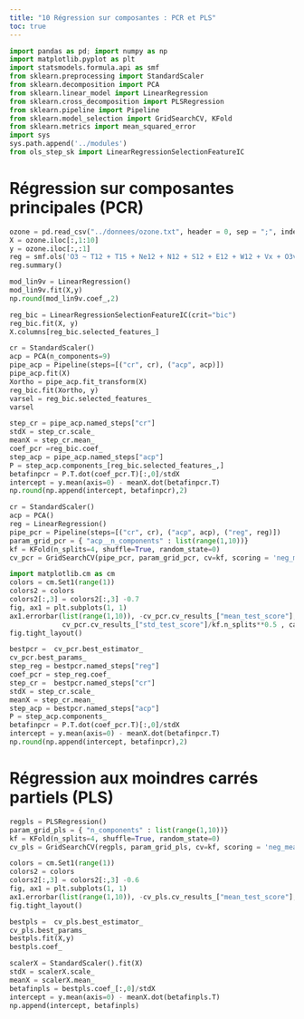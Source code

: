 ```yaml
---
title: "10 Régression sur composantes : PCR et PLS"
toc: true
---
```



```python
import pandas as pd; import numpy as np
import matplotlib.pyplot as plt
import statsmodels.formula.api as smf
from sklearn.preprocessing import StandardScaler
from sklearn.decomposition import PCA
from sklearn.linear_model import LinearRegression
from sklearn.cross_decomposition import PLSRegression
from sklearn.pipeline import Pipeline
from sklearn.model_selection import GridSearchCV, KFold
from sklearn.metrics import mean_squared_error
import sys
sys.path.append('../modules')
from ols_step_sk import LinearRegressionSelectionFeatureIC
```

#   Régression sur composantes principales (PCR)

```python
ozone = pd.read_csv("../donnees/ozone.txt", header = 0, sep = ";", index_col=0).iloc[:,:10]
X = ozone.iloc[:,1:10]
y = ozone.iloc[:,:1]
reg = smf.ols('O3 ~ T12 + T15 + Ne12 + N12 + S12 + E12 + W12 + Vx + O3v', data=ozone).fit()
reg.summary()
```


```python
mod_lin9v = LinearRegression()
mod_lin9v.fit(X,y)
np.round(mod_lin9v.coef_,2)
```


```python
reg_bic = LinearRegressionSelectionFeatureIC(crit="bic")
reg_bic.fit(X, y)
X.columns[reg_bic.selected_features_]
```


```python
cr = StandardScaler()
acp = PCA(n_components=9)
pipe_acp = Pipeline(steps=[("cr", cr), ("acp", acp)])
pipe_acp.fit(X)
Xortho = pipe_acp.fit_transform(X)
reg_bic.fit(Xortho, y)
varsel = reg_bic.selected_features_
varsel
```

```python
step_cr = pipe_acp.named_steps["cr"]
stdX = step_cr.scale_
meanX = step_cr.mean_
coef_pcr =reg_bic.coef_
step_acp = pipe_acp.named_steps["acp"]
P = step_acp.components_[reg_bic.selected_features_,]
betafinpcr = P.T.dot(coef_pcr.T)[:,0]/stdX
intercept = y.mean(axis=0) - meanX.dot(betafinpcr.T)
np.round(np.append(intercept, betafinpcr),2)
```


```python
cr = StandardScaler()
acp = PCA()
reg = LinearRegression()
pipe_pcr = Pipeline(steps=[("cr", cr), ("acp", acp), ("reg", reg)])
param_grid_pcr = { "acp__n_components" : list(range(1,10))}
kf = KFold(n_splits=4, shuffle=True, random_state=0)
cv_pcr = GridSearchCV(pipe_pcr, param_grid_pcr, cv=kf, scoring = 'neg_mean_squared_error', n_jobs=3).fit(X, y)
```


```python
import matplotlib.cm as cm
colors = cm.Set1(range(1))
colors2 = colors
colors2[:,3] = colors2[:,3] -0.7
fig, ax1 = plt.subplots(1, 1)
ax1.errorbar(list(range(1,10)), -cv_pcr.cv_results_["mean_test_score"],
             cv_pcr.cv_results_["std_test_score"]/kf.n_splits**0.5 , capsize=10,  c=colors[0], ecolor=colors2[0])
fig.tight_layout()
```


```python
bestpcr =  cv_pcr.best_estimator_
cv_pcr.best_params_
step_reg = bestpcr.named_steps["reg"]
coef_pcr = step_reg.coef_
step_cr =  bestpcr.named_steps["cr"]
stdX = step_cr.scale_
meanX = step_cr.mean_
step_acp = bestpcr.named_steps["acp"]
P = step_acp.components_
betafinpcr = P.T.dot(coef_pcr.T)[:,0]/stdX
intercept = y.mean(axis=0) - meanX.dot(betafinpcr.T)
np.round(np.append(intercept, betafinpcr),2)
```

#   Régression aux moindres carrés partiels (PLS)

```python
regpls = PLSRegression()
param_grid_pls = { "n_components" : list(range(1,10))}
kf = KFold(n_splits=4, shuffle=True, random_state=0)
cv_pls = GridSearchCV(regpls, param_grid_pls, cv=kf, scoring = 'neg_mean_squared_error').fit(X, y)
```

```python
colors = cm.Set1(range(1))
colors2 = colors
colors2[:,3] = colors2[:,3] -0.6
fig, ax1 = plt.subplots(1, 1)
ax1.errorbar(list(range(1,10)), -cv_pls.cv_results_["mean_test_score"],  cv_pls.cv_results_["std_test_score"]/kf.n_splits**0.5 ,  capsize=10, c=colors[0], ecolor=colors2[0])
fig.tight_layout()
```

```python
bestpls =  cv_pls.best_estimator_
cv_pls.best_params_
bestpls.fit(X,y)
bestpls.coef_
```


```python
scalerX = StandardScaler().fit(X)
stdX = scalerX.scale_
meanX = scalerX.mean_
betafinpls = bestpls.coef_[:,0]/stdX
intercept = y.mean(axis=0) - meanX.dot(betafinpls.T)
np.append(intercept, betafinpls)
```